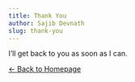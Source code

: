 ```yaml
---
title: Thank You
author: Sajib Devnath
slug: thank-you
---
```

I'll get back to you as soon as I can.

[&#x2190; Back to Homepage](https://www.sajibdevnath.com)